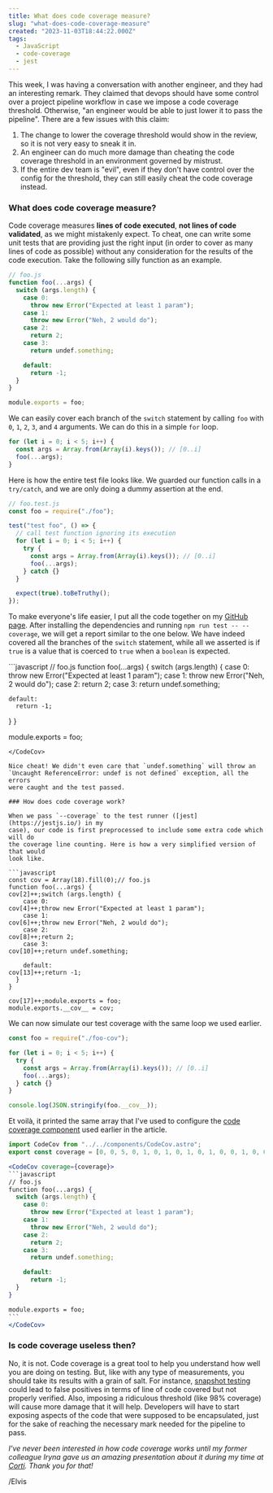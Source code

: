 ```yaml
---
title: What does code coverage measure?
slug: "what-does-code-coverage-measure"
created: "2023-11-03T18:44:22.000Z"
tags:
  - JavaScript
  - code-coverage
  - jest
---
```



This week, I was having a conversation with another engineer, and they had an
interesting remark. They claimed that devops should have some control over a
project pipeline workflow in case we impose a code coverage threshold.
Otherwise, "an engineer would be able to just lower it to pass the pipeline".
There are a few issues with this claim:

1. The change to lower the coverage threshold would show in the review, so it is
   not very easy to sneak it in.
2. An engineer can do much more damage than cheating the code coverage threshold
   in an environment governed by mistrust.
3. If the entire dev team is "evil", even if they don't have control over the
   config for the threshold, they can still easily cheat the code coverage instead.

### What does code coverage measure?

Code coverage measures **lines of code executed**, **not lines of code
validated**, as we might mistakenly expect. To cheat, one can write some unit
tests that are providing just the right input (in order to cover as many lines of
code as possible) without any consideration for the results of the code
execution. Take the following silly function as an example.

```javascript
// foo.js
function foo(...args) {
  switch (args.length) {
    case 0:
      throw new Error("Expected at least 1 param");
    case 1:
      throw new Error("Neh, 2 would do");
    case 2:
      return 2;
    case 3:
      return undef.something;

    default:
      return -1;
  }
}

module.exports = foo;
```

We can easily cover each branch of the `switch` statement by calling `foo` with
`0`, `1`, `2`, `3`, and `4` arguments. We can do this in a simple `for` loop.

```javascript
for (let i = 0; i < 5; i++) {
  const args = Array.from(Array(i).keys()); // [0..i]
  foo(...args);
}
```

Here is how the entire test file looks like. We guarded our function calls in a
`try/catch`, and we are only doing a dummy assertion at the end.

```javascript
// foo.test.js
const foo = require("./foo");

test("test foo", () => {
  // call test function ignoring its execution
  for (let i = 0; i < 5; i++) {
    try {
      const args = Array.from(Array(i).keys()); // [0..i]
      foo(...args);
    } catch {}
  }

  expect(true).toBeTruthy();
});
```

To make everyone's life easier, I put all the code together on my [GitHub
page](https://github.com/elvisvoer/code-cove-example). After installing the
dependencies and running `npm run test -- --coverage`, we will get a report
similar to the one below. We have indeed covered all the branches of the
`switch` statement, while all we asserted is if `true` is a value that is
coerced to `true` when a `boolean` is expected.

<CodeCov coverage={coverage}>
```javascript
// foo.js
function foo(...args) {
  switch (args.length) {
    case 0:
      throw new Error("Expected at least 1 param");
    case 1:
      throw new Error("Neh, 2 would do");
    case 2:
      return 2;
    case 3:
      return undef.something;

    default:
      return -1;
  }
}

module.exports = foo;
```
</CodeCov>

Nice cheat! We didn't even care that `undef.something` will throw an
`Uncaught ReferenceError: undef is not defined` exception, all the errors
were caught and the test passed.

### How does code coverage work?

When we pass `--coverage` to the test runner ([jest](https://jestjs.io/) in my
case), our code is first preprocessed to include some extra code which will do
the coverage line counting. Here is how a very simplified version of that would
look like.

```javascript
const cov = Array(18).fill(0);// foo.js
function foo(...args) {
cov[2]++;switch (args.length) {
    case 0:
cov[4]++;throw new Error("Expected at least 1 param");
    case 1:
cov[6]++;throw new Error("Neh, 2 would do");
    case 2:
cov[8]++;return 2;
    case 3:
cov[10]++;return undef.something;

    default:
cov[13]++;return -1;
  }
}

cov[17]++;module.exports = foo;
module.exports.__cov__ = cov;
```

We can now simulate our test coverage with the same loop we used earlier.

```javascript
const foo = require("./foo-cov");

for (let i = 0; i < 5; i++) {
  try {
    const args = Array.from(Array(i).keys()); // [0..i]
    foo(...args);
  } catch {}
}

console.log(JSON.stringify(foo.__cov__));
```

Et voilà, it printed the same array that I've used to configure the [code
coverage
component](https://github.com/elvisvoer/erranto-site/blob/main/src/components/CodeCov.astro)
used earlier in the article.

````jsx
import CodeCov from "../../components/CodeCov.astro";
export const coverage = [0, 0, 5, 0, 1, 0, 1, 0, 1, 0, 1, 0, 0, 1, 0, 0, 0, 1];

<CodeCov coverage={coverage}>
```javascript
// foo.js
function foo(...args) {
  switch (args.length) {
    case 0:
      throw new Error("Expected at least 1 param");
    case 1:
      throw new Error("Neh, 2 would do");
    case 2:
      return 2;
    case 3:
      return undef.something;

    default:
      return -1;
  }
}

module.exports = foo;
```
</CodeCov>
````

### Is code coverage useless then?

No, it is not. Code coverage is a great tool to help you understand how well you
are doing on testing. But, like with any type of measurements, you should take
its results with a grain of salt. For instance, [snapshot
testing](https://jestjs.io/docs/snapshot-testing) could lead to false positives
in terms of line of code covered but not properly verified. Also, imposing a
ridiculous threshold (like 98% coverage) will cause more damage that it will
help. Developers will have to start exposing aspects of the code that were
supposed to be encapsulated, just for the sake of reaching the necessary mark
needed for the pipeline to pass.

_I've never been interested in how code coverage works until my former colleague
Iryna gave us an amazing presentation about it during my time at
[Corti](https://www.corti.ai/). Thank you for that!_

/Elvis